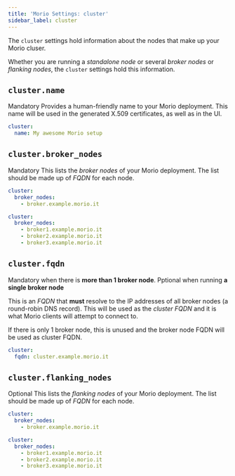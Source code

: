 ```yaml
---
title: 'Morio Settings: cluster'
sidebar_label: cluster
---
```


The `cluster` settings hold information about the nodes that make up your Morio cluser.

Whether you are running a _standalone node_ or several _broker nodes_ or
_flanking nodes_, the `cluster` settings hold this information.

## `cluster.name`

<Label style="danger">Mandatory</Label>
Provides a human-friendly name to your Morio deployment.
This name will be used in the generated X.509 certificates, as well as in the UI.

```yaml
cluster:
  name: My awesome Morio setup
```

## `cluster.broker_nodes`

<Label style="danger">Mandatory</Label>
This lists the _broker nodes_ of your Morio deployment.
The list should be made up of _FQDN_ for each node.

<Tabs>
  <TabItem value="a" label="Standalone" default>

```yaml
cluster:
  broker_nodes:
    - broker.example.morio.it
```

</TabItem>
<TabItem value="b" label="Distributed">

```yaml
cluster:
  broker_nodes:
    - broker1.example.morio.it
    - broker2.example.morio.it
    - broker3.example.morio.it
```

</TabItem>
</Tabs>

## `cluster.fqdn`

<Label style="danger">Mandatory</Label> when there is **more than 1 broker node**.
<Label>Pptional</Label> when running **a single broker node**

This is an _FQDN_ that **must** resolve to the IP addresses of all broker nodes (a round-robin DNS record).
This will be used as the _cluster FQDN_ and it is what Morio clients will attempt to connect to.

If there is only 1 broker node, this is unused and the broker node FQDN will be used as cluster FQDN.

```yaml
cluster:
  fqdn: cluster.example.morio.it
```

## `cluster.flanking_nodes`

<Label>Optional</Label>
This lists the _flanking nodes_ of your Morio deployment.
The list should be made up of _FQDN_ for each node.

<Tabs>
  <TabItem value="a" label="Standalone" default>

```yaml
cluster:
  broker_nodes:
    - broker.example.morio.it
```

</TabItem>
<TabItem value="b" label="Distributed">

```yaml
cluster:
  broker_nodes:
    - broker1.example.morio.it
    - broker2.example.morio.it
    - broker3.example.morio.it
```

</TabItem>
</Tabs>
